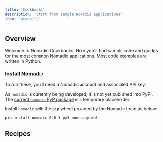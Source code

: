 ```yaml
---
title: 'Cookbooks'
description: 'Start from sample Nomadic applications'
icon: 'utensils'
---
```


## Overview

Welcome to Nomadic Cookbooks. Here you'll find sample code and guides for the most common Nomadic applications. Most code examples are written in Python.

### Install Nomadic

To run these, you'll need a Nomadic account and associated API key.

<Note> As `nomadic` is currently being developed, it is not yet published into PyPI. The [current `nomadic` PyP package](https://pypi.org/project/nomadic/) is a temporary placeholder. </Note>

Install `nomadic` with the `pip` wheel provided by the Nomadic team as below:

```bash
pip install nomadic-0.0.1-py3-none-any.whl
```


## Recipes

<CardGroup cols={2}>
    <Card
    title="Hallucination Prevention"
    icon="square-code"
    href="https://colab.research.google.com/drive/1PVd1d_v3wHGLIJWNvUMnGDNkCd2s23PY"
  >
  </Card>
  <Card
    title="Prompt Tuning"
    icon="square-code"
    href="https://colab.research.google.com/drive/1pVgS2nkZjoHR6F0NnYmVMokq9usyDBtL"
  >
  </Card>
  <Card
    title="Basic RAG"
    icon="square-code"
    href="https://colab.research.google.com/drive/1rv2f-qxgoN_eVDFu6UmFrLJtEOIOg-Jp"
  >
  </Card>
  <Card
    title="Advanced RAG"
    icon="square-code"
    href="https://colab.research.google.com/drive/1WDq1aMu-KYbLLVhM_eTB-grOU8DcmEMf?usp=sharing"
  >
  </Card>
</CardGroup>